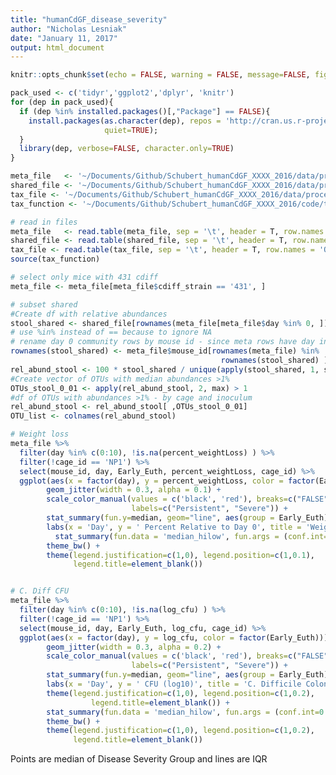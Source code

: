 ```yaml
---
title: "humanCdGF_disease_severity"
author: "Nicholas Lesniak"
date: "January 11, 2017"
output: html_document
---
```


```r
knitr::opts_chunk$set(echo = FALSE, warning = FALSE, message=FALSE, fig.width=7, fig.height=8)
```

```r
pack_used <- c('tidyr','ggplot2','dplyr', 'knitr')
for (dep in pack_used){
  if (dep %in% installed.packages()[,"Package"] == FALSE){
    install.packages(as.character(dep), repos = 'http://cran.us.r-project.org', 
                     quiet=TRUE);
  }
  library(dep, verbose=FALSE, character.only=TRUE)
}
```

```r
meta_file   <- '~/Documents/Github/Schubert_humanCdGF_XXXX_2016/data/process/human_CdGF_metadata.txt'
shared_file <- '~/Documents/Github/Schubert_humanCdGF_XXXX_2016/data/process/human_CdGF.an.unique_list.0.03.subsample.shared'
tax_file <- '~/Documents/Github/Schubert_humanCdGF_XXXX_2016/data/process/gf_new.an.taxonomy'
tax_function <- '~/Documents/Github/Schubert_humanCdGF_XXXX_2016/code/tax_level.R'

# read in files
meta_file   <- read.table(meta_file, sep = '\t', header = T, row.names = 'sample_id')
shared_file <- read.table(shared_file, sep = '\t', header = T, row.names = 'sample_id')
tax_file <- read.table(tax_file, sep = '\t', header = T, row.names = 'OTU')
source(tax_function)

# select only mice with 431 cdiff
meta_file <- meta_file[meta_file$cdiff_strain == '431', ]

# subset shared
#Create df with relative abundances
stool_shared <- shared_file[rownames(meta_file[meta_file$day %in% 0, ]) ,]
# use %in% instead of == because to ignore NA
# rename day 0 community rows by mouse id - since meta rows have day in row names, use mouse id for both
rownames(stool_shared) <- meta_file$mouse_id[rownames(meta_file) %in% 
                                               rownames(stool_shared) ]
rel_abund_stool <- 100 * stool_shared / unique(apply(stool_shared, 1, sum))
#Create vector of OTUs with median abundances >1%
OTUs_stool_0_01 <- apply(rel_abund_stool, 2, max) > 1
#df of OTUs with abundances >1% - by cage and inoculum
rel_abund_stool <- rel_abund_stool[ ,OTUs_stool_0_01]
OTU_list <- colnames(rel_abund_stool)
```

```r

# Weight loss  
meta_file %>% 
  filter(day %in% c(0:10), !is.na(percent_weightLoss) ) %>%
  filter(!cage_id == 'NP1') %>% 
  select(mouse_id, day, Early_Euth, percent_weightLoss, cage_id) %>% 
  ggplot(aes(x = factor(day), y = percent_weightLoss, color = factor(Early_Euth))) + 
        geom_jitter(width = 0.3, alpha = 0.1) + 
        scale_color_manual(values = c('black', 'red'), breaks=c("FALSE", "TRUE"),
                           labels=c("Persistent", "Severe")) +
        stat_summary(fun.y=median, geom="line", aes(group = Early_Euth)) +
        labs(x = 'Day', y = ' Percent Relative to Day 0', title = 'Weight Loss') +
          stat_summary(fun.data = 'median_hilow', fun.args = (conf.int=0.5)) +
        theme_bw() +
        theme(legend.justification=c(1,0), legend.position=c(1,0.1), 
              legend.title=element_blank())


# C. Diff CFU
meta_file %>% 
  filter(day %in% c(0:10), !is.na(log_cfu) ) %>%
  filter(!cage_id == 'NP1') %>% 
  select(mouse_id, day, Early_Euth, log_cfu, cage_id) %>% 
  ggplot(aes(x = factor(day), y = log_cfu, color = factor(Early_Euth))) + 
        geom_jitter(width = 0.3, alpha = 0.2) + 
        scale_color_manual(values = c('black', 'red'), breaks=c("FALSE", "TRUE"),
                           labels=c("Persistent", "Severe")) +
        stat_summary(fun.y=median, geom="line", aes(group = Early_Euth)) +
        labs(x = 'Day', y = ' CFU (log10)', title = 'C. Difficile Colonization') +
        theme(legend.justification=c(1,0), legend.position=c(1,0.2), 
                  legend.title=element_blank()) +
        stat_summary(fun.data = 'median_hilow', fun.args = (conf.int=0.5)) + 
        theme_bw() +
        theme(legend.justification=c(1,0), legend.position=c(1,0.2), 
              legend.title=element_blank())


```


Points are median of Disease Severity Group and lines are IQR